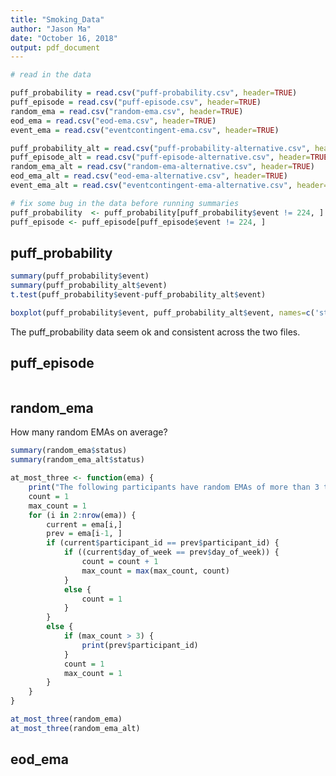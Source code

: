 ```yaml
---
title: "Smoking_Data"
author: "Jason Ma"
date: "October 16, 2018"
output: pdf_document
---
```

```r
# read in the data

puff_probability = read.csv("puff-probability.csv", header=TRUE)
puff_episode = read.csv("puff-episode.csv", header=TRUE)
random_ema = read.csv("random-ema.csv", header=TRUE)
eod_ema = read.csv("eod-ema.csv", header=TRUE)
event_ema = read.csv("eventcontingent-ema.csv", header=TRUE)

puff_probability_alt = read.csv("puff-probability-alternative.csv", header=TRUE)
puff_episode_alt = read.csv("puff-episode-alternative.csv", header=TRUE)
random_ema_alt = read.csv("random-ema-alternative.csv", header=TRUE)
eod_ema_alt = read.csv("eod-ema-alternative.csv", header=TRUE)
event_ema_alt = read.csv("eventcontingent-ema-alternative.csv", header=TRUE)

```

```r
# fix some bug in the data before running summaries
puff_probability  <- puff_probability[puff_probability$event != 224, ]
puff_episode <- puff_episode[puff_episode$event != 224, ]
```

## puff_probability
```r
summary(puff_probability$event)
summary(puff_probability_alt$event)
t.test(puff_probability$event-puff_probability_alt$event)

boxplot(puff_probability$event, puff_probability_alt$event, names=c('standard', 'alternative'), col=c("blue", "red"))
```
The puff_probability data seem ok and consistent across the two files.

## puff_episode
```r
```

## random_ema

How many random EMAs on average?
```r
summary(random_ema$status)
summary(random_ema_alt$status)
```

```r
at_most_three <- function(ema) {
    print("The following participants have random EMAs of more than 3 times on some days")
    count = 1
    max_count = 1
    for (i in 2:nrow(ema)) {
        current = ema[i,]
        prev = ema[i-1, ]
        if (current$participant_id == prev$participant_id) {
            if ((current$day_of_week == prev$day_of_week)) {
                count = count + 1
                max_count = max(max_count, count)
            }
            else {
                count = 1
            }
        }
        else {
            if (max_count > 3) {
                print(prev$participant_id)
            }
            count = 1
            max_count = 1
        }
    }
}

at_most_three(random_ema)
at_most_three(random_ema_alt)
```

## eod_ema
